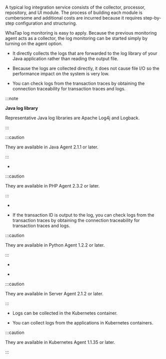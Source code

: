 
<ImgLang img='log-wt-vs.svg' desc='Operating principle of log monitoring'/>

A typical log integration service consists of the collector, processor, repository, and UI module. The process of building each module is cumbersome and additional costs are incurred because it requires step-by-step configuration and structuring.

WhaTap log monitoring is easy to apply. Because the previous monitoring agent acts as a collector, the log monitoring can be started simply by turning on the agent option.

<Tabs>
<TabItem value="java" label="Java" default>

- It directly collects the logs that are forwarded to the log library of your Java application rather than reading the output file.  

- Because the logs are collected directly, it does not cause file I/O so the performance impact on the system is very low.

- You can check logs from the transaction traces by obtaining the connection traceability for transaction traces and logs.

:::note 

**Java log library**

Representative Java log libraries are Apache Log4j and Logback.

:::

:::caution

They are available in Java Agent 2.1.1 or later.

:::

</TabItem>
<TabItem value="php" label="PHP" default>

- <Logbasisdefault />

:::caution

They are available in PHP Agent 2.3.2 or later.

:::

</TabItem>
<TabItem value="python" label="Python" default>

- <Logbasisdefault />

- If the transaction ID is output to the log, you can check logs from the transaction traces by obtaining the connection traceability for transaction traces and logs.  

:::caution

They are available in Python Agent 1.2.2 or later.

:::

</TabItem>
<TabItem value="go" label="Go" default>

- <Logbasisdefault />

</TabItem>
<TabItem value="server" label="Server" default>

- <Logbasisdefault /> 

:::caution

They are available in Server Agent 2.1.2 or later.

:::

</TabItem>
<TabItem value="k8s" label="Kubernetes" default>

- Logs can be collected in the Kubernetes container. 

- You can collect logs from the applications in Kubernetes containers.

:::caution

They are available in Kubernetes Agent 1.1.35 or later.

:::

</TabItem>
</Tabs>
